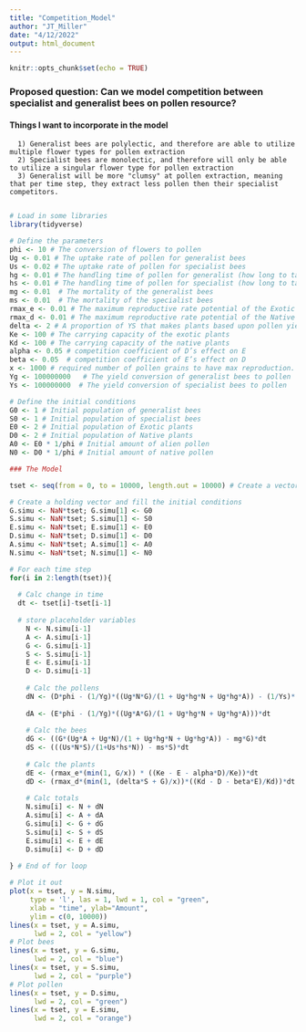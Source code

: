 ```yaml
---
title: "Competition_Model"
author: "JT_Miller"
date: "4/12/2022"
output: html_document
---
```


```r
knitr::opts_chunk$set(echo = TRUE)
```

### Proposed question: Can we model competition between specialist and generalist bees on pollen resource?

#### Things I want to incorporate in the model

      1) Generalist bees are polylectic, and therefore are able to utilize multiple flower types for pollen extraction
      2) Specialist bees are monolectic, and therefore will only be able to utilize a singular flower type for pollen extraction
      3) Generalist will be more "clumsy" at pollen extraction, meaning that per time step, they extract less pollen then their specialist competitors. 
      

```r
# Load in some libraries
library(tidyverse)
```
```r
# Define the parameters
phi <- 10 # The conversion of flowers to pollen 
Ug <- 0.01 # The uptake rate of pollen for generalist bees
Us <- 0.02 # The uptake rate of pollen for specialist bees
hg <- 0.01 # The handling time of pollen for generalist (how long to take it back to brood)
hs <- 0.01 # The handling time of pollen for specialist (how long to take it back to brood)
mg <- 0.01  # The mortality of the generalist bees
ms <- 0.01  # The mortality of the specialist bees
rmax_e <- 0.01 # The maximum reproductive rate potential of the Exotic plant 
rmax_d <- 0.01 # The maximum reproductive rate potential of the Native plant
delta <- 2 # A proportion of YS that makes plants based upon pollen yield
Ke <- 100 # The carrying capacity of the exotic plants 
Kd <- 100 # The carrying capacity of the native plants 
alpha <- 0.05 # competition coefficient of D’s effect on E
beta <- 0.05  # competition coefficient of E’s effect on D
x <- 1000 # required number of pollen grains to have max reproduction. 
Yg <- 100000000   # The yield conversion of generalist bees to pollen
Ys <- 100000000  # The yield conversion of specialist bees to pollen

# Define the initial conditions 
G0 <- 1 # Initial population of generalist bees
S0 <- 1 # Initial population of specialist bees
E0 <- 2 # Initial population of Exotic plants
D0 <- 2 # Initial population of Native plants
A0 <- E0 * 1/phi # Initial amount of alien pollen
N0 <- D0 * 1/phi # Initial amount of native pollen 
```


```r
### The Model 

tset <- seq(from = 0, to = 10000, length.out = 10000) # Create a vector of time steps

# Create a holding vector and fill the initial conditions 
G.simu <- NaN*tset; G.simu[1] <- G0
S.simu <- NaN*tset; S.simu[1] <- S0
E.simu <- NaN*tset; E.simu[1] <- E0
D.simu <- NaN*tset; D.simu[1] <- D0
A.simu <- NaN*tset; A.simu[1] <- A0
N.simu <- NaN*tset; N.simu[1] <- N0

# For each time step
for(i in 2:length(tset)){
  
  # Calc change in time
  dt <- tset[i]-tset[i-1]
  
  # store placeholder variables
	N <- N.simu[i-1]
	A <- A.simu[i-1]
	G <- G.simu[i-1]
	S <- S.simu[i-1]
	E <- E.simu[i-1]
	D <- D.simu[i-1]
	
	# Calc the pollens
	dN <- (D*phi - (1/Yg)*((Ug*N*G)/(1 + Ug*hg*N + Ug*hg*A)) - (1/Ys)*((Us*N*S)/(1+Us*hs*N)))*dt
	
	dA <- (E*phi - (1/Yg)*((Ug*A*G)/(1 + Ug*hg*N + Ug*hg*A)))*dt
	
	# Calc the bees
	dG <- ((G*(Ug*A + Ug*N)/(1 + Ug*hg*N + Ug*hg*A)) - mg*G)*dt
	dS <- (((Us*N*S)/(1+Us*hs*N)) - ms*S)*dt
	
	# Calc the plants
	dE <- (rmax_e*(min(1, G/x)) * ((Ke - E - alpha*D)/Ke))*dt
	dD <- (rmax_d*(min(1, (delta*S + G)/x))*((Kd - D - beta*E)/Kd))*dt
	
	# Calc totals 
	N.simu[i] <- N + dN
	A.simu[i] <- A + dA
	G.simu[i] <- G + dG
	S.simu[i] <- S + dS
	E.simu[i] <- E + dE
	D.simu[i] <- D + dD
	
} # End of for loop

# Plot it out
plot(x = tset, y = N.simu,
     type = 'l', las = 1, lwd = 1, col = "green",
     xlab = "time", ylab="Amount",
     ylim = c(0, 10000))
lines(x = tset, y = A.simu,
      lwd = 2, col = "yellow")
# Plot bees
lines(x = tset, y = G.simu,
      lwd = 2, col = "blue")
lines(x = tset, y = S.simu,
      lwd = 2, col = "purple")
# Plot pollen
lines(x = tset, y = D.simu,
      lwd = 2, col = "green")
lines(x = tset, y = E.simu,
      lwd = 2, col = "orange")

```







